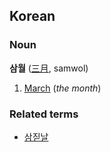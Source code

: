==Korean==
===Noun===
'''삼월''' ([[三月]], samwol)

# [[March]] (''the month'')

===Related terms===
*[[삼짇날]]